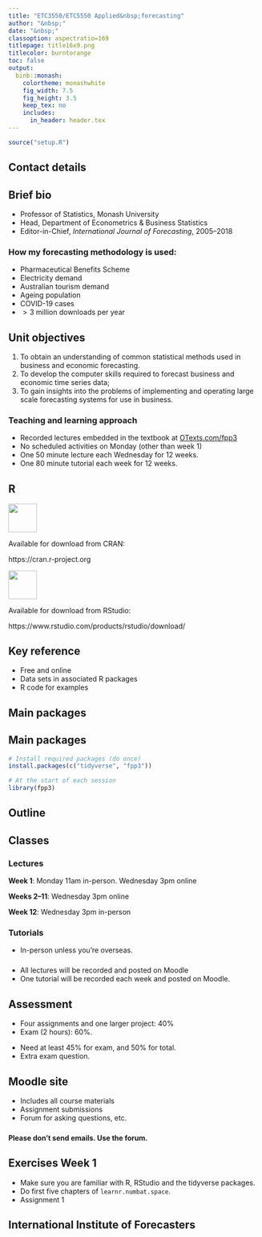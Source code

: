 ```yaml
---
title: "ETC3550/ETC5550 Applied&nbsp;forecasting"
author: "&nbsp;"
date: "&nbsp;"
classoption: aspectratio=169
titlepage: title16x9.png
titlecolor: burntorange
toc: false
output:
  binb::monash:
    colortheme: monashwhite
    fig_width: 7.5
    fig_height: 3.5
    keep_tex: no
    includes:
      in_header: header.tex
---
```


```r
source("setup.R")
```

## Contact details

\begin{alertblock}{Lecturer:  Professor Rob Hyndman}
\href{mailto:rob.hyndman@monash.edu}{\faicon{envelope}  rob.hyndman@monash.edu}

\href{https://robjhyndman.com}{\faicon{home} robjhyndman.com}

\href{https://twitter.com/robjhyndman}{\faicon{twitter} @robjhyndman}

%\href{https://robjhyndman.com}{\faicon{university} Room E762, Menzies Building}
\end{alertblock}

\begin{block}{Tutors}
\begin{itemize}\itemsep=0cm\parskip=0cm
\item \textbf{Mitchell O'Hara-Wild}
\item Nan Qu
\item Elena Sanina
\item Xiaoqian Wang
\item Zhixiang (Elvis) Yang
\end{itemize}
\end{block}

\vspace*{10cm}

## Brief bio

  - Professor of Statistics, Monash University
  - Head, Department of Econometrics & Business Statistics
  - Editor-in-Chief, *International Journal of Forecasting*, 2005--2018

### How my forecasting methodology is used:
   - Pharmaceutical Benefits Scheme
   - Electricity demand
   - Australian tourism demand
   - Ageing population
   - COVID-19 cases
   - $>3$ million downloads per year

## Unit objectives
\fontsize{13}{15}\sf

  1. To obtain an understanding of common statistical methods used in business and economic forecasting.
  2. To develop the computer skills required to forecast business and economic time series data;
  3. To gain insights into the problems of implementing and operating large scale forecasting systems for use in business.

### Teaching and learning approach

* Recorded lectures embedded in the textbook at [OTexts.com/fpp3](https://OTexts.com/fpp3)
* No scheduled activities on Monday (other than week 1)
* One 50 minute lecture each Wednesday for 12 weeks.
* One 80 minute tutorial each week for 12 weeks.

## R
\fontsize{14}{15}\sf

![](figs/Rlogo.png){height=1.5cm}

Available for download from CRAN:

https://cran.r-project.org

\vspace*{-0.3cm}\noindent\rule{\textwidth}{1pt}

![](figs/RStudio-Logo-Flat.png){height=1.5cm}

Available for download from RStudio:

https://www.rstudio.com/products/rstudio/download/

<!-- \placefig{.4}{1.2}{width=6cm}{figs/Rlogo} -->

<!-- \placefig{7}{3.5}{width=5.5cm}{figs/RStudio-Ball} -->

## Key reference

\begin{block}{}\bf
\hangafter=1\hangindent=.3cm
 {Hyndman, R.~J. \& Athanasopoulos, G. (2021) \emph{Forecasting: principles and practice}, 3rd edition}
\end{block}\pause
\begin{alertblock}{}\Large
\centerline{\bf OTexts.org/fpp3/}
\end{alertblock}

\pause

  * Free and online
  * Data sets in associated R packages
  * R code for examples

## Main packages

\placefig{4.2}{1.4}{width=3.8cm}{tsibble.png}
\placefig{8.0}{1.4}{width=3.8cm}{tsibbledata.png}
\placefig{2.3}{4.65}{width=3.8cm}{tidyverse.png}
\placefig{6.1}{4.65}{width=3.8cm}{feasts.png}
\placefig{9.9}{4.65}{width=3.8cm}{fable.png}

## Main packages

```r
# Install required packages (do once)
install.packages(c("tidyverse", "fpp3"))
```

\pause

```r
# At the start of each session
library(fpp3)
```

## Outline

\hbox{\hspace*{-0.5cm}\begin{tabular}{rp{8cm}l}
\toprule
\textbf{Week} & \textbf{Topic}                      & \textbf{Chapter} \\
\midrule
1             & Introduction to forecasting and R   & 1 \\
2             & Time series graphics                & 2 \\
3             & Time series decomposition           & 3 \\
4             & The forecaster's toolbox            & 5\\
5--6          & Exponential smoothing               & 8  \\
7--9          & Forecasting with ARIMA models       & 9 \\
10--11        & Multiple regression and forecasting & 7 \\
11--12        & Dynamic regression                  & 10 \\
\bottomrule
\end{tabular}}

## Classes

### Lectures

**Week 1**: Monday 11am in-person. Wednesday 3pm online

**Weeks 2--11**: Wednesday 3pm online

**Week 12**: Wednesday 3pm in-person

\pause

### Tutorials

* In-person unless you're overseas.

\pause

###

* All lectures will be recorded and posted on Moodle
* One tutorial will be recorded each week and posted on Moodle.

## Assessment
\vspace*{-0.2cm}

  - Four assignments and one larger project: 40%
  - Exam (2 hours): 60%.

\pause

\begin{block}{}\small\centering
\begin{tabular}{llr}
	  \textbf{Task}  & \textbf{Due Date}     & \textbf{Value} \\
  \midrule
    Assignment 1    & Sun 12 March & 2\% \\
    Assignment 2    & Sun 26 March & 6\% \\
    Assignment 3    & Sun 16 April & 6\% \\
    Assignment 4    & Sun 30 April & 6\% \\
    Project        & Sun 21 May            & 20\%           \\
	  Final exam     & Official exam period  & 60\%
\end{tabular}
\end{block}

\pause\vspace*{-0.3cm}

  - Need at least 45\% for exam, and 50\% for total.
  - \textbf{ETC5550 students:} Extra exam question.

## Moodle site
\fontsize{18}{24}\sf

  - Includes all course materials
  - Assignment submissions
  - Forum for asking questions, etc.

###
**Please don't send emails. Use the forum.**

## Exercises Week 1
\fontsize{18}{24}\sf

 * Make sure you are familiar with R, RStudio and the tidyverse packages.
 * Do first five chapters of `learnr.numbat.space`.
 * Assignment 1

## International Institute of Forecasters

\placefig{1}{3}{width=4cm}{iifLOGO2}

\begin{textblock}{8}(7,3)
  \begin{block}{}
  \begin{itemize}
  \item The IIF provides a prize to the top student in this subject each year.
  \item US\$100 plus one year membership.
  \end{itemize}
  \end{block}
\end{textblock}
